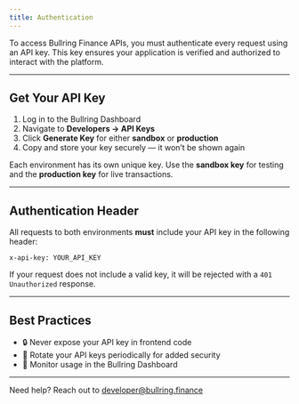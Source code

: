 ```yaml
---
title: Authentication
---
```


To access Bullring Finance APIs, you must authenticate every request using an API key. This key ensures your application is verified and authorized to interact with the platform.

---

## Get Your API Key

1. Log in to the Bullring Dashboard
2. Navigate to **Developers → API Keys**
3. Click **Generate Key** for either **sandbox** or **production**
4. Copy and store your key securely — it won’t be shown again

Each environment has its own unique key. Use the **sandbox key** for testing and the **production key** for live transactions.

---

## Authentication Header

All requests to both environments **must** include your API key in the following header:

```http
x-api-key: YOUR_API_KEY
```

If your request does not include a valid key, it will be rejected with a `401 Unauthorized` response.

---

## Best Practices

- 🔒 Never expose your API key in frontend code
- 🔁 Rotate your API keys periodically for added security
- 👀 Monitor usage in the Bullring Dashboard

---

Need help? Reach out to [developer@bullring.finance](mailto:developer@bullring.finance)
